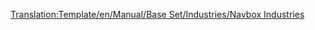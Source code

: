 <noinclude>[[Translation:Template/en/Manual/Base Set/Industries/Navbox Industries]]</noinclude><noinclude></noinclude>{{en/Navbox|navbar = off
|state = off      

|name  = Name 
|title = [[ru/Manual/Промышленность|Промышленность]] 

|group1 = [[ru/Manual/Климат|Умеренный климат]]
|list1  = {{en/Nowrap begin}} [[ru/Manual/Base Set/Industries/Банк|Банк]] {{en/·w}} [[ru/Manual/Base Set/Industries/Завод|Завод]] {{en/·w}} [[ru/Manual/Base Set/Industries/Лес|Лес]] {{en/·w}} [[ru/Manual/Base Set/Industries/Лесопилка|Лесопилка]] {{en/·w}} [[ru/Manual/Base Set/Industries/Нефтезавод|Нефтезавод]] {{en/·w}} [[ru/Manual/Base Set/Industries/Нефтяная платформа|Нефтяная платформа]] {{en/·w}} [[ru/Manual/Base Set/Industries/Нефтяная скважина|Нефтяная скважина]] {{en/·w}} [[ru/Manual/Base Set/Industries/Сталелитейный завод|Сталелитейный завод]] {{en/·w}} [[ru/Manual/Base Set/Industries/Угольная шахта|Угольная шахта]] {{en/·w}} [[ru/Manual/Base Set/Industries/Ферма|Ферма]] {{en/·w}} [[ru/Manual/Base Set/Industries/Шахта железной руды|Шахта железной руды]] {{en/·w}} [[ru/Manual/Base Set/Industries/Электростанция|Электростанция]] {{en/Nowrap end}}

|group2 = [[ru/Manual/Климат|Субарктический климат]]
|list2  = {{en/Nowrap begin}} [[ru/Manual/Base Set/Industries/Банк|Банк]] {{en/·w}} [[ru/Manual/Base Set/Industries/Бумажная фабрика|Бумажная фабрика]] {{en/·w}} [[ru/Manual/Base Set/Industries/Золотая шахта|Золотая шахта]] {{en/·w}} [[ru/Manual/Base Set/Industries/Лес|Лес]] {{en/·w}} [[ru/Manual/Base Set/Industries/Нефтезавод|Нефтезавод]] {{en/·w}} [[ru/Manual/Base Set/Industries/Нефтяная скважина|Нефтяная скважина]] {{en/·w}} [[ru/Manual/Base Set/Industries/Пищевая фабрика|Пищевая фабрика]] {{en/·w}} [[ru/Manual/Base Set/Industries/Типография|Типография]] {{en/·w}} [[ru/Manual/Base Set/Industries/Угольная шахта|Угольная шахта]] {{en/·w}} [[ru/Manual/Base Set/Industries/Ферма|Ферма]] {{en/·w}} [[ru/Manual/Base Set/Industries/Электростанция|Электростанция]] {{en/Nowrap end}}

|group3 = [[ru/Manual/Климат|Субтропический климат]]
|list3  = {{en/Nowrap begin}} [[ru/Manual/Base Set/Industries/Алмазные копи|Алмазные копи]] {{en/·w}} [[ru/Manual/Base Set/Industries/Банк|Банк]] {{en/·w}} [[ru/Manual/Base Set/Industries/Водонапорная башня|Водонапорная башня]] {{en/·w}} [[ru/Manual/Base Set/Industries/Завод|Завод]] {{en/·w}} [[ru/Manual/Base Set/Industries/Лесопилка|Лесопилка]] {{en/·w}} [[ru/Manual/Base Set/Industries/Насосная станция|Насосная станция]] {{en/·w}} [[ru/Manual/Base Set/Industries/Нефтезавод|Нефтезавод]] {{en/·w}} [[ru/Manual/Base Set/Industries/Нефтяная скважина|Нефтяная скважина]] {{en/·w}} [[ru/Manual/Base Set/Industries/Пищевая фабрика|Пищевая фабрика]] {{en/·w}} [[ru/Manual/Base Set/Industries/Плантация гевеи|Плантация гевеи]] {{en/·w}} [[ru/Manual/Base Set/Industries/Ферма|Ферма]] {{en/·w}} [[ru/Manual/Base Set/Industries/Фруктовая плантация|Фруктовая плантация]] {{en/·w}} [[ru/Manual/Base Set/Industries/Шахта медной руды|Шахта медной руды]] {{en/Nowrap end}}

|group4 = [[ru/Manual/Климат|Игрушечный климат]]
|list4  = {{en/Nowrap begin}} [[ru/Manual/Base Set/Industries/Генератор пузырьков|Генератор пузырьков]] {{en/·w}} [[ru/Manual/Base Set/Industries/Завод газировки|Завод газировки]] {{en/·w}} [[ru/Manual/Base Set/Industries/Завод игрушек|Завод игрушек]] {{en/·w}} [[ru/Manual/Base Set/Industries/Ирисовый карьер|Ирисовый карьер]] {{en/·w}} [[ru/Manual/Base Set/Industries/Колодцы колы|Колодцы колы]] {{en/·w}} [[ru/Manual/Base Set/Industries/Конфетная фабрика|Конфетная фабрика]] {{en/·w}} [[ru/Manual/Base Set/Industries/Лес сахарной ваты|Лес сахарной ваты]] {{en/·w}} [[ru/Manual/Base Set/Industries/Магазин игрушек|Магазин игрушек]] {{en/·w}} [[ru/Manual/Base Set/Industries/Сахарная шахта|Сахарная шахта]] {{en/·w}} [[ru/Manual/Base Set/Industries/Ферма батареек|Ферма батареек]] {{en/·w}} [[ru/Manual/Base Set/Industries/Фонтаны пластика|Фонтаны пластика]] {{en/Nowrap end}}

}}